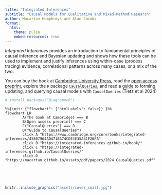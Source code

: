 ```yaml
---
title: "Integrated Inferences"
subtitle: "Causal Models for Qualitative and Mixed-Method Research"
author: Macartan Humphreys and Alan Jacobs
format:
  html: 
    theme: pulse
    embed-resources: true
---
```


*Integrated Inferences* provides an introduction to fundamental principles of causal inference and Bayesian updating and shows how these tools can be used to implement and justify inferences using within-case (process tracing) evidence, correlational patterns across many cases, or a mix of the two. 

You can buy the  book at [Cambridge University Press](https://www.cambridge.org/core/books/integrated-inferences/45B07964AD4718A74CDE3E35A31F26FA), read the  [open access preprint](https://macartan.github.io/integrated_inferences/), explore the `R` package [`CausalQueries`](https://integrated-inferences.github.io/CausalQueries/), and read a 
[guide](https://macartan.github.io/assets/pdf/papers/2024_CausalQueries.pdf) to forming, updating, and querying causal models with  `CausalQueries` (Tietz et al 2024)



```r
# install.packages("DiagrammeR")
```

```mermaid
%%{init: {"flowchart": {"htmlLabels": false}} }%%
flowchart LR
        A(The book at Cambridge) === B
        B(Open access preprint) === C
        C("CausalQueries") === D
        D("Guide to CausalQueries")
        click A "https://www.cambridge.org/core/books/integrated-inferences/45B07964AD4718A74CDE3E35A31F26FA"
        click B "https://integrated-inferences.github.io/book/"
        click C "https://integrated-inferences.github.io/CausalQueries/"
        click D "https://macartan.github.io/assets/pdf/papers/2024_CausalQueries.pdf"
        
```

<br><br>

```r
knitr::include_graphics("assets/cover_small.jpg")
```

